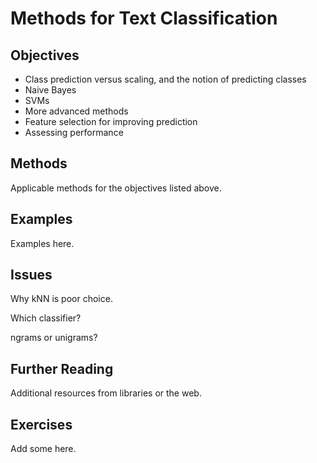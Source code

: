 # Methods for Text Classification {#sec-ml-classifiers}

## Objectives

-   Class prediction versus scaling, and the notion of predicting classes
-   Naive Bayes
-   SVMs
-   More advanced methods
-   Feature selection for improving prediction
-   Assessing performance

## Methods

Applicable methods for the objectives listed above.

## Examples

Examples here.

## Issues

Why kNN is poor choice.

Which classifier?

ngrams or unigrams?

## Further Reading

Additional resources from libraries or the web.

## Exercises

Add some here.
